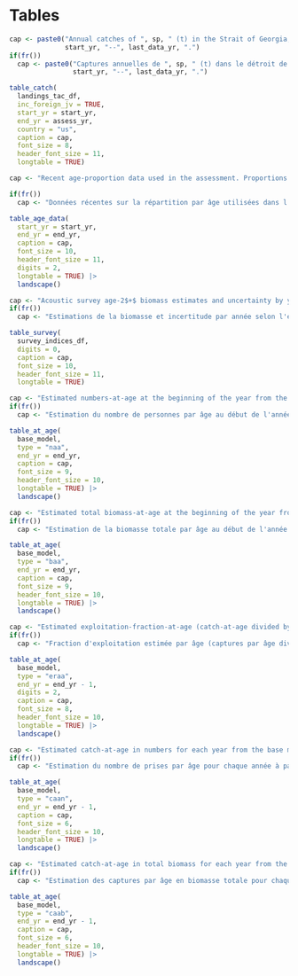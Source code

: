 \newpage

\rfoot{Tables}

# Tables {#sec:tables}

```r
cap <- paste0("Annual catches of ", sp, " (t) in the Strait of Georgia, ",
              start_yr, "--", last_data_yr, ".")
if(fr())
  cap <- paste0("Captures annuelles de ", sp, " (t) dans le détroit de Georgia, ",
                start_yr, "--", last_data_yr, ".")

table_catch(
  landings_tac_df,
  inc_foreign_jv = TRUE,
  start_yr = start_yr,
  end_yr = assess_yr,
  country = "us",
  caption = cap,
  font_size = 8,
  header_font_size = 11,
  longtable = TRUE)
```

```r

cap <- "Recent age-proportion data used in the assessment. Proportions are calculated from numbers of individuals in each age group. Age 15$+$ is an accumulator group."

if(fr())
  cap <- "Données récentes sur la répartition par âge utilisées dans l'évaluation. Les proportions sont calculées à partir du nombre d'individus dans chaque groupe d'âge. Le groupe des 15 ans et plus est un groupe cumulatif."

table_age_data(
  start_yr = start_yr,
  end_yr = end_yr,
  caption = cap,
  font_size = 10,
  header_font_size = 11,
  digits = 2,
  longtable = TRUE) |>
  landscape()
```

```r

cap <- "Acoustic survey age-2$+$ biomass estimates and uncertainty by year."
if(fr())
  cap <- "Estimations de la biomasse et incertitude par année selon l'étude acoustique age-2$+$."

table_survey(
  survey_indices_df,
  digits = 0,
  caption = cap,
  font_size = 10,
  header_font_size = 11,
  longtable = TRUE)
```

<!-- ```{r main-parameters-estimated-summary-tab, results = "asis", echo = FALSE} -->

<!-- cap <- "Summary of estimated model parameters and priors in the base model. The beta prior is parameterized with a mean and standard deviation (SD). The lognormal prior is parameterized with the median and SD in log space." -->

<!-- if(fr()) -->
<!--   cap <- "Résumé des paramètres estimés du modèle et des a priori dans le modèle de base. L'a priori bêta est paramétré avec une moyenne et un écart type (ET). L'a priori lognormal est paramétré avec la médiane et l'ET dans l'espace logarithmique." -->

<!-- table_param_est_bounds( -->
<!--   base_model, -->
<!--   start_rec_dev_yr = recruit_dev_start_yr, -->
<!--   end_rec_dev_yr = main_recdev_end, -->
<!--   section_sep_lines = TRUE, -->
<!--   digits = 2, -->
<!--   caption = cap, -->
<!--   font_size = 9, -->
<!--   header_font_size = 9, -->
<!--   longtable = TRUE) -->
<!-- ``` -->

```r

cap <- "Estimated numbers-at-age at the beginning of the year from the base model (posterior medians; millions)."
if(fr())
  cap <- "Estimation du nombre de personnes par âge au début de l'année à partir du modèle de base (médianes postérieures ; en millions)."

table_at_age(
  base_model,
  type = "naa",
  end_yr = end_yr,
  caption = cap,
  font_size = 9,
  header_font_size = 10,
  longtable = TRUE) |>
  landscape()
```

```r

cap <- "Estimated total biomass-at-age at the beginning of the year from the base model (posterior medians; kilotonnes)."
if(fr())
  cap <- "Estimation de la biomasse totale par âge au début de l'année à partir du modèle de base (médianes postérieures ; kilotonnes)."

table_at_age(
  base_model,
  type = "baa",
  end_yr = end_yr,
  caption = cap,
  font_size = 9,
  header_font_size = 10,
  longtable = TRUE) |>
  landscape()
```

```r

cap <- "Estimated exploitation-fraction-at-age (catch-at-age divided by biomass-at-age at the beginning of the year) presented as a percentage for each year from the base model (posterior medians; percentage of age class removed by fishing)."
if(fr())
  cap <- "Fraction d'exploitation estimée par âge (captures par âge divisées par la biomasse par âge au début de l'année) présentée sous forme de pourcentage pour chaque année à partir du modèle de base (médianes postérieures ; pourcentage de la classe d'âge éliminée par la pêche)."

table_at_age(
  base_model,
  type = "eraa",
  end_yr = end_yr - 1,
  digits = 2,
  caption = cap,
  font_size = 8,
  header_font_size = 10,
  longtable = TRUE) |>
  landscape()
```

```r

cap <- "Estimated catch-at-age in numbers for each year from the base model (posterior medians; thousands)."
if(fr())
  cap <- "Estimation du nombre de prises par âge pour chaque année à partir du modèle de base (médianes postérieures ; en milliers)."

table_at_age(
  base_model,
  type = "caan",
  end_yr = end_yr - 1,
  caption = cap,
  font_size = 6,
  header_font_size = 10,
  longtable = TRUE) |>
  landscape()
```

```r

cap <- "Estimated catch-at-age in total biomass for each year from the base model (posterior medians; tonnes)."
if(fr())
  cap <- "Estimation des captures par âge en biomasse totale pour chaque année à partir du modèle de base (médianes postérieures ; tonnes)."

table_at_age(
  base_model,
  type = "caab",
  end_yr = end_yr - 1,
  caption = cap,
  font_size = 6,
  header_font_size = 10,
  longtable = TRUE) |>
  landscape()
```

<!-- ```{r main-cohort-effects-tab, results = "asis", echo = FALSE} -->
<!-- table_cohort( -->
<!--   base_model, -->
<!--   cohorts = high_recruit_yrs, -->
<!--   cohort_bold = TRUE, -->
<!--   cohort_italics = TRUE, -->
<!--   cohort_underline = TRUE, -->
<!--   cohort_line_above = TRUE, -->
<!--   cohort_line_below = FALSE, -->
<!--   reverse_cohorts = TRUE, -->
<!--   caption = paste0( -->
<!--     "Calculations showing changes in biomass at each age due to natural ", -->
<!--     "mortality and fishing for recent strong cohorts. Start Biomass is the ", -->
<!--     "biomass at the beginning of the year, Catch Weight is the catch for ", -->
<!--     "the cohort for the year, Natural Mortality is the biomass attributed ", -->
<!--     "to natural mortality, and Surviving Biomass is what survives to the ", -->
<!--     "end of the year. Surviving Biomass does not equal the Start Biomass ", -->
<!--     "in the following year because the empirical weights-at-age change ", -->
<!--     "between years. Estimated quantities are posterior medians."), -->
<!--   font_size = 9, -->
<!--   header_font_size = 9, -->
<!--   longtable = TRUE) -->
<!-- ``` -->
